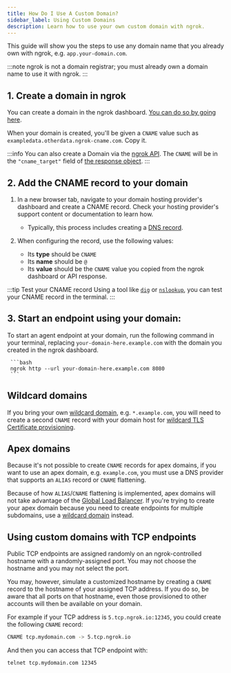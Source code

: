 ```yaml
---
title: How Do I Use A Custom Domain?
sidebar_label: Using Custom Domains
description: Learn how to use your own custom domain with ngrok.
---
```


This guide will show you the steps to use any domain name that you already own with ngrok, e.g. `app.your-domain.com`.

:::note
ngrok is not a domain registrar; you must already own a domain name to use it
with ngrok.
:::

## 1. Create a domain in ngrok

You can create a domain in the ngrok dashboard. [You can do so by going here](https://dashboard.ngrok.com/domains).

When your domain is created, you'll be given a `CNAME` value such as `exampledata.otherdata.ngrok-cname.com`. Copy it.

:::info
You can also create a Domain via the [ngrok API](/api/resources/reserved-domains/#request). The `CNAME` will be in the `"cname_target"` field of [the response object](/api/resources/reserved-domains/#response).
:::

## 2. Add the CNAME record to your domain

1. In a new browser tab, navigate to your domain hosting provider's dashboard and create a CNAME record. Check your hosting provider's support content or documentation to learn how.

   - Typically, this process includes creating a [DNS record](https://en.wikipedia.org/wiki/List_of_DNS_record_types).

2. When configuring the record, use the following values:
   - Its **type** should be `CNAME`
   - Its **name** should be `@`
   - Its **value** should be the `CNAME` value you copied from the ngrok dashboard or API response.

:::tip Test your CNAME record
Using a tool like [`dig`](https://www.digwebinterface.com/) or [`nslookup`](https://www.nslookup.io/), you can test your CNAME record in the terminal.
:::

## 3. Start an endpoint using your domain:

To start an agent endpoint at your domain, run the following command in your terminal, replacing `your-domain-here.example.com` with the domain you created in the ngrok dashboard.

	 ```bash
	 ngrok http --url your-domain-here.example.com 8080
	 ```		

## Wildcard domains

If you bring your own [wildcard domain](/universal-gateway/wildcard-domains), e.g. `*.example.com`, you will need to create a second `CNAME` record with your domain host for [wildcard TLS Certificate provisioning](/universal-gateway/tls-certificates/how-does-ngrok-handle-tls/#wildcard-domains).

## Apex domains

Because it's not possible to create `CNAME` records for apex domains, if you want to use an apex domain, e.g. `example.com`, you must use a DNS provider that supports an `ALIAS` record or `CNAME` flattening.

Because of how `ALIAS`/`CNAME` flattening is implemented, apex domains will not take advantage of the [Global Load Balancer](/universal-gateway/global-load-balancer/#domains). If you're trying to create your apex domain because you need to create endpoints for multiple subdomains, use a [wildcard domain](/universal-gateway/what-are-public-endpoints#wildcard-domains) instead.

## Using custom domains with TCP endpoints

Public TCP endpoints are assigned randomly on an ngrok-controlled hostname with a randomly-assigned port. You may not choose the hostname and you may not select the port.

You may, however, simulate a customized hostname by creating a `CNAME` record to the hostname of your assigned TCP address. If you do so, be aware that all ports on that hostname, even those provisioned to other accounts will then be available on your domain.

For example if your TCP address is `5.tcp.ngrok.io:12345`, you could create the following `CNAME` record:

```bash
CNAME tcp.mydomain.com -> 5.tcp.ngrok.io
```

And then you can access that TCP endpoint with:

```bash
telnet tcp.mydomain.com 12345
```
